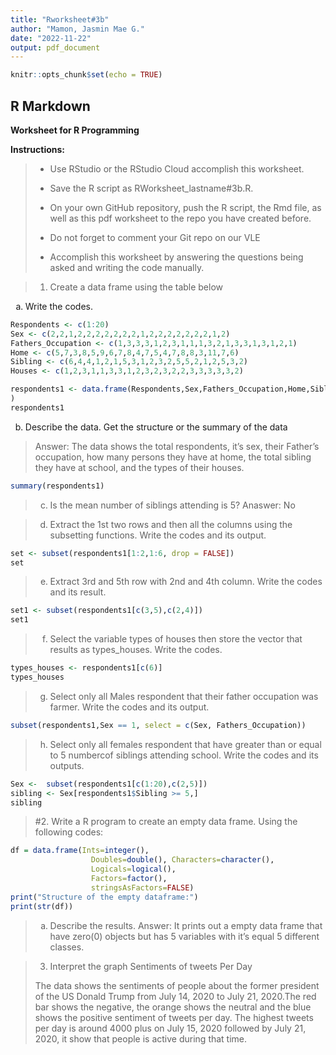 ```yaml
---
title: "Rworksheet#3b"
author: "Mamon, Jasmin Mae G."
date: "2022-11-22"
output: pdf_document
---
```


```r
knitr::opts_chunk$set(echo = TRUE)
```

## R Markdown

**Worksheet for R Programming**


 **Instructions:**

>
+ Use RStudio or the RStudio Cloud accomplish this worksheet.
>
+ Save the R script as RWorksheet_lastname#3b.R. 
>
+ On your own GitHub repository, push the R script, the Rmd file, as well as this pdf worksheet to the repo you have created before.
>
+ Do not forget to comment your Git repo on our VLE
>
+ Accomplish this worksheet by answering the questions being asked and writing
the code manually.

>
1. Create a data frame using the table below

a. Write the codes.

```r
Respondents <- c(1:20)
Sex <- c(2,2,1,2,2,2,2,2,2,2,1,2,2,2,2,2,2,2,1,2)
Fathers_Occupation <- c(1,3,3,3,1,2,3,1,1,1,3,2,1,3,3,1,3,1,2,1)
Home <- c(5,7,3,8,5,9,6,7,8,4,7,5,4,7,8,8,3,11,7,6)
Sibling <- c(6,4,4,1,2,1,5,3,1,2,3,2,5,5,2,1,2,5,3,2)
Houses <- c(1,2,3,1,1,3,3,1,2,3,2,3,2,2,3,3,3,3,3,2)

respondents1 <- data.frame(Respondents,Sex,Fathers_Occupation,Home,Sibling,Houses
)
respondents1
```


b. Describe the data. Get the structure or the summary of the data

>
Answer: The data shows the total respondents, it's sex, their Father's occupation, how many persons they have at home, the total sibling they have at school, and the types of their houses.

```r
summary(respondents1)
```

>
c. Is the mean number of siblings attending is 5?
Anaswer: No

>
d. Extract the 1st two rows and then all the columns using the subsetting functions. Write the codes and its output.

```r
set <- subset(respondents1[1:2,1:6, drop = FALSE])
set
```

>
e. Extract 3rd and 5th row with 2nd and 4th column. Write the codes and its
result.

```r
set1 <- subset(respondents1[c(3,5),c(2,4)])
set1
```
>
f. Select the variable types of houses then store the vector that results as types_houses.
Write the codes.

```r
types_houses <- respondents1[c(6)]
types_houses
```

>
g. Select only all Males respondent that their father occupation was farmer. Write the codes and its output.

```r
subset(respondents1,Sex == 1, select = c(Sex, Fathers_Occupation))
```

>
h. Select only all females respondent that have greater than or equal to 5 numbercof siblings attending school. Write the codes and its outputs.

```r
Sex <-  subset(respondents1[c(1:20),c(2,5)])
sibling <- Sex[respondents1$Sibling >= 5,]
sibling
```

>
#2. Write a R program to create an empty data frame. Using the following codes:
  
```r
df = data.frame(Ints=integer(),
                  Doubles=double(), Characters=character(),
                  Logicals=logical(),
                  Factors=factor(),
                  stringsAsFactors=FALSE)
print("Structure of the empty dataframe:")
print(str(df))
```


>a. Describe the results.
Answer: It prints out a empty data frame that have zero(0) objects but has 5 variables with it's equal 5 different classes. 

>
3. Interpret the graph
Sentiments of tweets Per Day
>
The data shows the sentiments of people about the former president of the US Donald Trump from July 14, 2020 to July 21, 2020.The red bar shows the negative, the orange shows the neutral and the blue shows the positive sentiment of tweets per day. The highest tweets per day is around 4000 plus on July 15, 2020 followed by July 21, 2020, it show that people is active during that time. 

